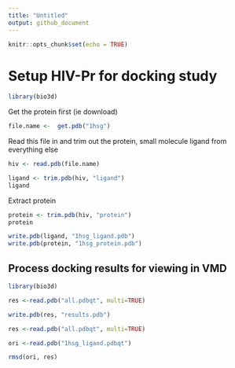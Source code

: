 ```yaml
---
title: "Untitled"
output: github_document
---
```


```r
knitr::opts_chunk$set(echo = TRUE)
```

# Setup HIV-Pr for docking study

```r
library(bio3d)
```


Get the protein first (ie download)
```r
file.name <-  get.pdb("1hsg")


```


Read this file in and trim out the protein, small molecule ligand from everything else

```r
hiv <- read.pdb(file.name)


```


```r
ligand <- trim.pdb(hiv, "ligand")
ligand
```


Extract protein

```r
protein <- trim.pdb(hiv, "protein")
protein
```

```r
write.pdb(ligand, "1hsg_ligand.pdb")
write.pdb(protein, "1hsg_protein.pdb")
```


## Process docking results for viewing in VMD

```r
library(bio3d)

res <-read.pdb("all.pdbqt", multi=TRUE)

write.pdb(res, "results.pdb")
```

```r


res <-read.pdb("all.pdbqt", multi=TRUE)

ori <-read.pdb("1hsg_ligand.pdbqt")

rmsd(ori, res)

```












